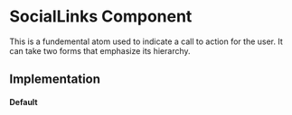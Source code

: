 

<Meta title="Core|Molecules/SocialLinks" />

# SocialLinks Component

This is a fundemental atom used to indicate a call to action for the user. It can take two forms that emphasize its hierarchy.

## Implementation

#### Default

<Preview>
  <Story name="default">
    <SocialLinks />
  </Story>
</Preview>
